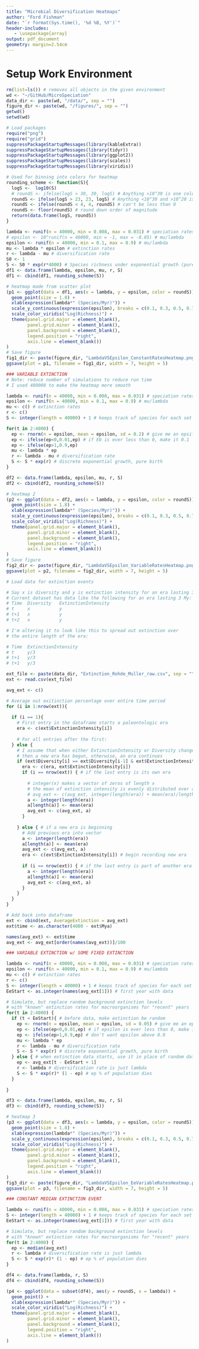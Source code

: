 ```yaml
---
title: "Microbial Diversification Heatmaps"
author: "Ford Fishman"
date: "`r format(Sys.time(), '%d %B, %Y')`"
header-includes:
   - \usepackage{array}
output: pdf_document
geometry: margin=2.54cm
---
```


# Setup Work Environment

```r
rm(list=ls()) # removes all objects in the given environment
wd <- "~/GitHub/MicroSpeciation"
data_dir <- paste(wd, "/data/", sep = "")
figure_dir <- paste(wd, "/figures/", sep = "")
getwd()
setwd(wd)

# Load packages
require("png")
require("grid")
suppressPackageStartupMessages(library(kableExtra))
suppressPackageStartupMessages(library(tidyr))
suppressPackageStartupMessages(library(ggplot2))
suppressPackageStartupMessages(library(scales))
suppressPackageStartupMessages(library(viridis))

```

```r
# Used for binning into colors for heatmap
rounding_scheme <- function(S){
  logS <-  log10(S)
  # roundS <- ifelse(logS > 30, 30, logS) # Anything >10^30 is one color
  roundS <- ifelse(logS > 23, 23, logS) # Anything <10^30 and >10^20 is another color
  roundS <- ifelse(roundS < 4, 4, roundS) # can't be less than 0
  roundS <- floor(roundS) # round down order of magnitude
  return(data.frame(logS, roundS))
}
```


```r
lambda <- runif(n = 40000, min = 0.008, max = 0.031) # speciation rates
# epsilon <- 10^runif(n = 40000, min = -1, max = -0.05) # mu/lambda
epsilon <- runif(n = 40000, min = 0.1, max = 0.9) # mu/lambda
mu <- lambda * epsilon # extinction rates
r <- lambda - mu # diversification rate
S0 <- 1
S <- S0 * exp(r*4000) # Species richness under exponential growth (pure birth)
df1 <- data.frame(lambda, epsilon, mu, r, S)
df1 <- cbind(df1, rounding_scheme(S))
```

```r
# heatmap made from scatter plot
(p1 <- ggplot(data = df1, aes(x = lambda, y = epsilon, color = roundS)) + 
  geom_point(size = 1.8) +
  xlab(expression(lambda*" (Species/Myr)")) +
  scale_y_continuous(expression(epsilon), breaks = c(0.1, 0.3, 0.5, 0.7, 0.9)) +
  scale_color_viridis("Log(Richness)") +
  theme(panel.grid.major = element_blank(), 
        panel.grid.minor = element_blank(),
        panel.background = element_blank(),
        legend.position = "right",
        axis.line = element_blank())
)
# Save figure
fig1_dir <- paste(figure_dir, "LambdaVSEpsilon_ConstantRatesHeatmap.png", sep = "")
ggsave(plot = p1, filename = fig1_dir, width = 7, height = 5)
```

```r
### VARIABLE EXTINCTION 
# Note: reduce number of simulations to reduce run time
# I used 400000 to make the heatmap more smooth

lambda <- runif(n = 40000, min = 0.008, max = 0.031) # speciation rates
epsilon <- runif(n = 40000, min = 0.1, max = 0.9) # mu/lambda
mu <- c() # extinction rates
r <- c()
S <- integer(length = 40000) + 1 # keeps track of species for each set of parameters

for(t in 2:4000) {
  ep <- rnorm(n = epsilon, mean = epsilon, sd = 0.2) # give me an epsilon near the actual epsilon for all simulations per time step
  ep <- ifelse(ep<0,0.01,ep) # if Eb is ever less than 0, make it 0.1
  ep <- ifelse(ep>1,0.9,ep)
  mu <- lambda * ep 
  r <- lambda - mu # diversification rate
  S <- S * exp(r) # discrete exponential growth, pure birth
}

df2 <- data.frame(lambda, epsilon, mu, r, S)
df2 <- cbind(df2, rounding_scheme(S))
```

```r
# heatmap 2
(p2 <- ggplot(data = df2, aes(x = lambda, y = epsilon, color = roundS)) + 
  geom_point(size = 1.8) +
  xlab(expression(lambda*" (Species/Myr)")) +
  scale_y_continuous(expression(epsilon), breaks = c(0.1, 0.3, 0.5, 0.7, 0.9)) +
  scale_color_viridis("Log(Richness)") +
  theme(panel.grid.major = element_blank(), 
        panel.grid.minor = element_blank(),
        panel.background = element_blank(),
        legend.position = "right",
        axis.line = element_blank())
)
# Save figure
fig2_dir <- paste(figure_dir, "LambdaVSEpsilon_VariableRatesHeatmap.png", sep = "")
ggsave(plot = p2, filename = fig2_dir, width = 7, height = 5)
```

```r
# Load data for extinction events

# Say x is diversity and y is extinction intensity for an era lasting 3 years
# Current dataset has data like the following for an era lasting 3 My:
# Time  Diversity   ExtinctionIntensity
# t     x           y 
# t+1   x           y
# t+2   x           y

# I'm altering it to look like this to spread out extinction over
# the entire length of the era:

# Time  ExtinctionIntensity
# t     y/3 
# t+1   y/3
# t+1   y/3

ext_file <- paste(data_dir, "Extinction_Rohde_Muller_raw.csv", sep = "")
ext <- read.csv(ext_file)

avg_ext <- c()

# Average out exitinction percentage over entire time period
for (i in 1:nrow(ext)){
  
  if (i == 1){
    # First entry in the dataframe starts a paleontologic era
    era <- c(ext$ExtinctionIntensity[i])
    
    # For all entries after the first: 
  } else {
    # I assume that when either ExtinctionIntensity or Diversity changes,
    # then a new era has begun, otherwise, an era continues
    if (ext$Diversity[i] == ext$Diversity[i-1] & ext$ExtinctionIntensity[i] == ext$ExtinctionIntensity[i-1]) {
      era <- c(era, ext$ExtinctionIntensity[i])
      if (i == nrow(ext)) { # if the last entry is its own era
        
        # integer(x) makes a vector of zeros of length x
        # the mean of extinction intensity is evenly distributed over an era's duration
        # avg_ext <- c(avg_ext, integer(length(era)) + mean(era)/length(era))
        a <- integer(length(era))
        a[length(a)] <- mean(era)
        avg_ext <- c(avg_ext, a)
      }
      
    } else { # if a new era is beginning
      # Add previous era into vector
      a <- integer(length(era))
      a[length(a)] <- mean(era)
      avg_ext <- c(avg_ext, a)
      era <- c(ext$ExtinctionIntensity[i]) # begin recording new era
      
      if (i == nrow(ext)) { # if the last entry is part of another era
        a <- integer(length(era))
        a[length(a)] <- mean(era)
        avg_ext <- c(avg_ext, a)
      }
    }
  }
}

# Add back into dataframe
ext <- cbind(ext, AverageExtinction = avg_ext) 
ext$time <- as.character(4000 - ext$Mya)

names(avg_ext) <- ext$time
avg_ext <- avg_ext[order(names(avg_ext))]/100 
```

```r
### VARIABLE EXTINCTION w/ SOME FIXED EXTINCTION

lambda <- runif(n = 40000, min = 0.008, max = 0.031) # speciation rates
epsilon <- runif(n = 40000, min = 0.1, max = 0.9) # mu/lambda
mu <- c() # extinction rates
r <- c()
S <- integer(length = 40000) + 1 # keeps track of species for each set of parameters
EeStart <- as.integer(names(avg_ext[1])) # first year with data

# Simulate, but replace random background extinction levels 
# with "known" extinction rates for macroorganisms for "recent" years
for(t in 2:4000) {
  if (t < EeStart){ # before data, make extinction be random
    ep <- rnorm(n = epsilon, mean = epsilon, sd = 0.05) # give me an epsilon near the actual epsilon for all simulations per time step
    ep <- ifelse(ep<0,0.01,ep) # if epsilon is ever less than 0, make it 0.1
    ep <- ifelse(ep>1,0.9,ep) # don't want epsilon above 0.9
    mu <- lambda * ep 
    r <- lambda - mu # diversification rate
    S <- S * exp(r) # discrete exponential growth, pure birth
  } else { # when extinction data starts, use it in place of random data
    ep <- avg_ext[t - EeStart + 1]
    r <- lambda # diversification rate is just lambda
    S <- S * exp(r)* (1 - ep) # ep % of population dies
  }
  
}

df3 <- data.frame(lambda, epsilon, mu, r, S)
df3 <- cbind(df3, rounding_scheme(S))

```

```r
# heatmap 3
(p3 <- ggplot(data = df3, aes(x = lambda, y = epsilon, color = roundS)) + 
  geom_point(size = 1.8) +
  xlab(expression(lambda*" (Species/Myr)")) +
  scale_y_continuous(expression(epsilon), breaks = c(0.1, 0.3, 0.5, 0.7, 0.9)) +
  scale_color_viridis("Log(Richness)") +
  theme(panel.grid.major = element_blank(), 
        panel.grid.minor = element_blank(),
        panel.background = element_blank(),
        legend.position = "right",
        axis.line = element_blank())
)
fig3_dir <- paste(figure_dir, "LambdaVSEpsilon_EeVariableRatesHeatmap.png", sep = "")
ggsave(plot = p3, filename = fig3_dir, width = 7, height = 5)
```

```r
### CONSTANT MEDIAN EXTINCTION EVENT

lambda <- runif(n = 40000, min = 0.008, max = 0.031) # speciation rates
S <- integer(length = 40000) + 1 # keeps track of species for each set of parameters
EeStart <- as.integer(names(avg_ext[1])) # first year with data

# Simulate, but replace random background extinction levels 
# with "known" extinction rates for macroorganisms for "recent" years
for(t in 2:4000) {
  ep <- median(avg_ext)
  r <- lambda # diversification rate is just lambda
  S <- S * exp(r)* (1 - ep) # ep % of population dies
}

df4 <- data.frame(lambda, r, S)
df4 <- cbind(df4, rounding_scheme(S))

```

```r
(p4 <- ggplot(data = subset(df4), aes(y = roundS, x = lambda)) + 
  geom_point() +
  xlab(expression(lambda*" (Species/Myr)")) +
  scale_color_viridis("Log(Richness)") +
  theme(panel.grid.major = element_blank(), 
        panel.grid.minor = element_blank(),
        panel.background = element_blank(),
        legend.position = "right",
        axis.line = element_blank())
)
```


